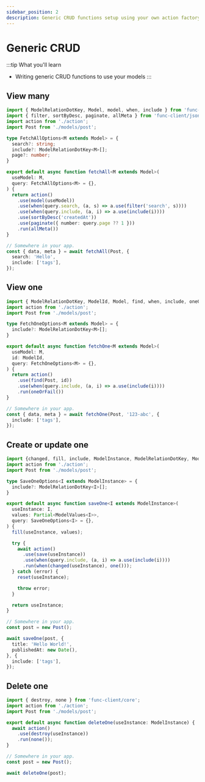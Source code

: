 ```yaml
---
sidebar_position: 2
description: Generic CRUD functions setup using your own action factory.
---
```


# Generic CRUD

:::tip What you'll learn
- Writing generic CRUD functions to use your models
:::

## View many

```typescript
import { ModelRelationDotKey, Model, model, when, include } from 'func-client/core';
import { filter, sortByDesc, paginate, allMeta } from 'func-client/jsonapi';
import action from './action';
import Post from './models/post';

type FetchAllOptions<M extends Model> = {
  search?: string;
  include?: ModelRelationDotKey<M>[];
  page?: number;
}

export default async function fetchAll<M extends Model>(
  useModel: M,
  query: FetchAllOptions<M> = {},
) {
  return action()
    .use(model(useModel))
    .use(when(query.search, (a, s) => a.use(filter('search', s))))
    .use(when(query.include, (a, i) => a.use(include(i))))
    .use(sortByDesc('createdAt'))
    .use(paginate({ number: query.page ?? 1 }))
    .run(allMeta())
}

// Somewhere in your app.
const { data, meta } = await fetchAll(Post, {
  search: 'Hello',
  include: ['tags'],
});
```

## View one

```typescript
import { ModelRelationDotKey, ModelId, Model, find, when, include, oneOrFail } from 'func-client/core';
import action from './action';
import Post from './models/post';

type FetchOneOptions<M extends Model> = {
  include?: ModelRelationDotKey<M>[];
}

export default async function fetchOne<M extends Model>(
  useModel: M,
  id: ModelId,
  query: FetchOneOptions<M> = {},
) {
  return action()
    .use(find(Post, id))
    .use(when(query.include, (a, i) => a.use(include(i))))
    .run(oneOrFail())
}

// Somewhere in your app.
const { data, meta } = await fetchOne(Post, '123-abc', {
  include: ['tags'],
});
```

## Create or update one

```typescript
import {changed, fill, include, ModelInstance, ModelRelationDotKey, ModelValues, one, reset, save, when} from 'func-client/core';
import action from './action';
import Post from './models/post';

type SaveOneOptions<I extends ModelInstance> = {
  include?: ModelRelationDotKey<I>[];
}

export default async function saveOne<I extends ModelInstance>(
  useInstance: I,
  values: Partial<ModelValues<I>>,
  query: SaveOneOptions<I> = {},
) {
  fill(useInstance, values);

  try {
    await action()
      .use(save(useInstance))
      .use(when(query.include, (a, i) => a.use(include(i))))
      .run(when(changed(useInstance), one()));
  } catch (error) {
    reset(useInstance);

    throw error;
  }

  return useInstance;
}

// Somewhere in your app.
const post = new Post();

await saveOne(post, {
  title: 'Hello World!',
  publishedAt: new Date(),
}, {
  include: ['tags'],
});
```

## Delete one

```javascript
import { destroy, none } from 'func-client/core';
import action from './action';
import Post from './models/post';

export default async function deleteOne(useInstance: ModelInstance) {
  await action()
    .use(destroy(useInstance))
    .run(none());
}

// Somewhere in your app.
const post = new Post();

await deleteOne(post);
```
